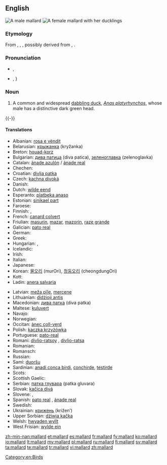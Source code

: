 ==English==
{{wikipedia}}
[[File:Mallard Branford CT.jpg|thumb|A male mallard]]
[[File:A duck and ducklings by a lake.jpg|thumb|A female mallard with her [[duckling]]s]]

===Etymology===
From {{etyl|enm}} {{term|malarde|lang=enm}}, {{etyl|fro}} {{term|malart|lang=fro}}, {{term|mallart||wild duck|lang=fro}}, possibly derived from {{term|male|lang=fro}}, {{term|malle||male|lang=fro}} {{suffix||ard}}.

===Pronunciation===
* {{a|UK}} {{IPA|/ˈmæl.ɑː(ɹ)d/}}, {{X-SAMPA|/"m{l.A:(r\)d/}}
* {{a|US}} {{IPA|/ˈmælɚd/}}, {{X-SAMPA|/"m{l@`d/}}}
*: {{audio|En-us-mallard.ogg|audio (US)}}

===Noun===
{{en-noun}}

# A common and widespread [[dabbling duck]], ''[[Anas platyrhynchos]]'', whose male has a distinctive dark green head.

{{-}}

====Translations====
{{trans-top|a common and widespread dabbling duck, Anas platyrhynchos}}
* Albanian: [[rosa e vëndit]]
* Belarusian: [[крыжанка]] (kryžanka)
* Breton: [[houad-korz]]
* Bulgarian: [[дива патица]] (diva patica), [[зеленоглавка]] (zelenoglavka)
* Catalan: [[ánade azulón]] / [[ánade real]]
* Chechen: {{tø|ce|акха бад}}
* Croatian: [[divlja patka]]
* Czech: [[kachna divoká]]
* Danish: {{t|da|gråand}}
* Dutch: [[wilde eend]] {{f}}
* Esperanto: [[platbeka anaso]]
* Estonian: [[sinikael part]]
* Faroese: {{t-|fo|villdunna|xs=Faroese}}
* Finnish: {{t+|fi|sinisorsa}}, {{t+|fi|heinäsorsa}}
* French: [[canard colvert]] {{m}}
* Friulian: [[masurin]], [[mazar]], [[mazorin]], [[raze grande]]
* Galician: [[pato real]]
* German: {{t+|de|Stockente|f}}
* Greek: {{t+|el|αγριόπαπια|f|tr=agriópapia}}
* Hungarian: {{t-|hu|tőkés réce}}, {{t-|hu|vadkacsa}}
* Icelandic: {{t+|is|stokkönd}}
* Irish: {{t+|ga|lacha|xs=Irish}}
* Italian: {{t-|it|anatra selvatica|f}}
* Japanese: {{t|ja|真鴨|tr=magamo|sc=Jpan}}
* Korean: [[물오리]] (murOri), [[청둥오리]] (cheongdungOri)
* Kott: {{tø|zko|agaŋa}}
* Ladin: [[anera salvaria]]
{{trans-mid}}
* Latvian: [[meža pīle]], [[mercene]]
* Lithuanian: [[didżioji antis]]
* Macedonian: [[дива патка]] (diva patka)
* Maltese: [[kuluvert]]
* Navajo: {{tø|nv|naalʼeełí bitsiiʼ dootłʼizhí}}
* Norwegian: {{t|no|stokkand}}
* Occitan: [[ànec coll-verd]]
* Polish: [[kaczka krzyżówka]]
* Portuguese: [[pato-real]] {{m}}
* Romani: [[divlio-ratsoy]] {{m}}, [[divlio-ratsa]] {{f}}
* Romanian: {{t|ro|rață sălbatică|f}}
* Romansch: {{t|rm|anda selvadia|f}}
* Russian: {{t|ru|обыкновенная кряква|tr=obyknovénnaja krjákva|f}}
* Sami: [[duoršu]]
* Sardinian: [[anadi conca birdi]], [[conchirde]], [[testirde]]
* Scots: {{tø|sco|muir-deuk}}
* Scottish Gaelic: {{t|gd|lach|f}}
* Serbian: [[патка глувара]] (patka gluvara)
* Slovak: [[kačica divá]]
* Slovene: {{t|sl|mlakarica}}, {{t|sl|divja raca}}
* Spanish: [[pato real]] {{m}}, [[ánade real]] {{m|f}}
* Swedish: {{t+|sv|gräsand|c}}
* Ukrainian: [[крижень]] (križen’)
* Upper Sorbian: [[dźiwja kačka]]
* Welsh: [[hwyaden wyllt]]
* West Frisian: [[wylde ein]]
{{trans-bottom}}

[[Category:en:Birds]]

[[zh-min-nan:mallard]]
[[et:mallard]]
[[es:mallard]]
[[fr:mallard]]
[[fy:mallard]]
[[ko:mallard]]
[[io:mallard]]
[[lt:mallard]]
[[my:mallard]]
[[pl:mallard]]
[[ru:mallard]]
[[fi:mallard]]
[[sv:mallard]]
[[ta:mallard]]
[[te:mallard]]
[[tr:mallard]]
[[vi:mallard]]
[[zh:mallard]]